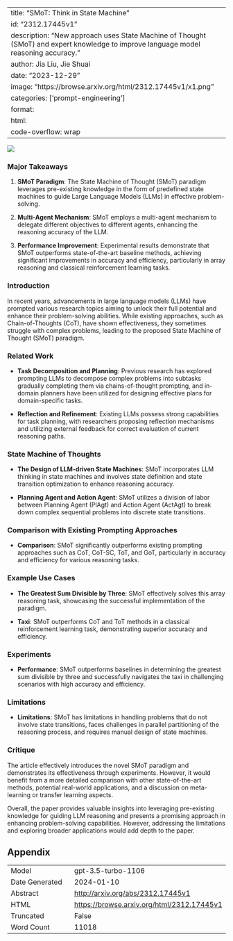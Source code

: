 
---
title: "SMoT: Think in State Machine"
id: "2312.17445v1"
description: "New approach uses State Machine of Thought (SMoT) and expert knowledge to improve language model reasoning accuracy."
author: Jia Liu, Jie Shuai
date: "2023-12-29"
image: "https://browse.arxiv.org/html/2312.17445v1/x1.png"
categories: ['prompt-engineering']
format:
  html:
    code-overflow: wrap
---

![](https://browse.arxiv.org/html/2312.17445v1/x1.png)

### Major Takeaways

1. **SMoT Paradigm**: The State Machine of Thought (SMoT) paradigm leverages pre-existing knowledge in the form of predefined state machines to guide Large Language Models (LLMs) in effective problem-solving.
  
2. **Multi-Agent Mechanism**: SMoT employs a multi-agent mechanism to delegate different objectives to different agents, enhancing the reasoning accuracy of the LLM.

3. **Performance Improvement**: Experimental results demonstrate that SMoT outperforms state-of-the-art baseline methods, achieving significant improvements in accuracy and efficiency, particularly in array reasoning and classical reinforcement learning tasks.

### Introduction

In recent years, advancements in large language models (LLMs) have prompted various research topics aiming to unlock their full potential and enhance their problem-solving abilities. While existing approaches, such as Chain-of-Thoughts (CoT), have shown effectiveness, they sometimes struggle with complex problems, leading to the proposed State Machine of Thought (SMoT) paradigm.

### Related Work

- **Task Decomposition and Planning**: Previous research has explored prompting LLMs to decompose complex problems into subtasks gradually completing them via chains-of-thought prompting, and in-domain planners have been utilized for designing effective plans for domain-specific tasks.
  
- **Reflection and Refinement**: Existing LLMs possess strong capabilities for task planning, with researchers proposing reflection mechanisms and utilizing external feedback for correct evaluation of current reasoning paths.

### State Machine of Thoughts

- **The Design of LLM-driven State Machines**: SMoT incorporates LLM thinking in state machines and involves state definition and state transition optimization to enhance reasoning accuracy.

- **Planning Agent and Action Agent**: SMoT utilizes a division of labor between Planning Agent (PlAgt) and Action Agent (ActAgt) to break down complex sequential problems into discrete state transitions.

### Comparison with Existing Prompting Approaches

- **Comparison**: SMoT significantly outperforms existing prompting approaches such as CoT, CoT-SC, ToT, and GoT, particularly in accuracy and efficiency for various reasoning tasks.

### Example Use Cases

- **The Greatest Sum Divisible by Three**: SMoT effectively solves this array reasoning task, showcasing the successful implementation of the paradigm.

- **Taxi**: SMoT outperforms CoT and ToT methods in a classical reinforcement learning task, demonstrating superior accuracy and efficiency.

### Experiments

- **Performance**: SMoT outperforms baselines in determining the greatest sum divisible by three and successfully navigates the taxi in challenging scenarios with high accuracy and efficiency.

### Limitations

- **Limitations**: SMoT has limitations in handling problems that do not involve state transitions, faces challenges in parallel partitioning of the reasoning process, and requires manual design of state machines.

### Critique

The article effectively introduces the novel SMoT paradigm and demonstrates its effectiveness through experiments. However, it would benefit from a more detailed comparison with other state-of-the-art methods, potential real-world applications, and a discussion on meta-learning or transfer learning aspects.

Overall, the paper provides valuable insights into leveraging pre-existing knowledge for guiding LLM reasoning and presents a promising approach in enhancing problem-solving capabilities. However, addressing the limitations and exploring broader applications would add depth to the paper.

## Appendix

|          |          |
|----------|----------|
| Model     | gpt-3.5-turbo-1106       |
| Date Generated     | 2024-01-10       |
| Abstract | [http://arxiv.org/abs/2312.17445v1](http://arxiv.org/abs/2312.17445v1)        |
| HTML     | [https://browse.arxiv.org/html/2312.17445v1](https://browse.arxiv.org/html/2312.17445v1)       |
| Truncated       | False       |
| Word Count       | 11018       |